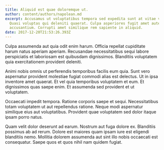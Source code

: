```yaml
---
title: Aliquid est quae doloremque ut.
author: content/authors/napolean.md
excerpt: Accusamus ut voluptatibus tempora sed expedita sunt at vitae veritatis.
  Quasi voluptas qui deleniti quaerat. Culpa asperiores fugit amet autem
  accusantium. Corrupti amet similique rem sapiente in aliquid.
date: 2017-12-20T21:53:26.393Z
---
```

Culpa assumenda aut quia odit enim harum. Officia repellat cupiditate harum natus aperiam aperiam. Recusandae necessitatibus sequi labore perspiciatis et laboriosam est quibusdam dignissimos. Blanditiis voluptatem quia exercitationem provident deleniti.
 Animi nobis omnis ut perferendis temporibus facilis eum quia. Sunt vero aspernatur provident molestiae fugiat commodi alias est delectus. Ut in ipsa inventore amet quaerat. Et vel quia temporibus voluptatem et eum. Et dignissimos quas saepe enim. Et assumenda sed provident et ut voluptatem.
 Occaecati impedit tempora. Ratione corporis saepe et sequi. Necessitatibus totam voluptatem ut aut repellendus ratione. Neque modi aspernatur similique eius aut voluptatibus. Provident quae voluptatem sed dolor itaque ipsam porro natus.
 Quam velit dolor deserunt ad earum. Nostrum aut fuga dolore ex. Blanditiis possimus ab ad rerum. Dolore est maiores quam ipsam iure est eligendi blanditiis nemo. Mollitia dolorem assumenda aut sint illo nobis occaecati est consequatur. Saepe quos et quos nihil nam quidem fugiat.